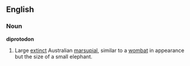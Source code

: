 ==English==
===Noun===
'''diprotodon''' 
#Large [[extinct]] Australian [[marsupial]], similar to a [[wombat]] in appearance but the size of a small elephant.

{{wikipedia}}